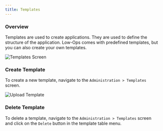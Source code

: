 ```yaml
---
title: Templates
---
```


### Overview

Templates are used to create applications. They are used to define the structure of the application. Low-Ops comes with
predefined templates, but you can also create your own templates.

<img src="/img/templates-screen.png" alt="Templates Screen" className="image" />

### Create Template

To create a new template, navigate to the `Administration > Templates` screen.

<img src="/img/upload-template.png" alt="Upload Template" className="image" />

### Delete Template

To delete a template, navigate to the `Administration > Templates` screen and click on the `Delete` button in the
template table menu.
